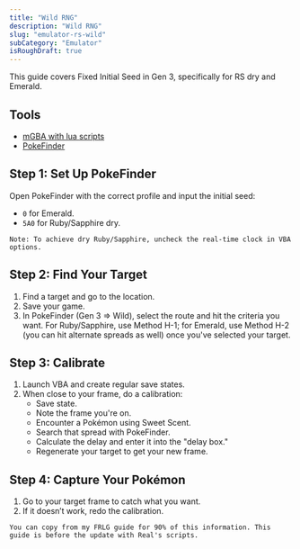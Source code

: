 ```yaml
---
title: "Wild RNG"
description: "Wild RNG"
slug: "emulator-rs-wild"
subCategory: "Emulator"
isRoughDraft: true
---
```


This guide covers Fixed Initial Seed in Gen 3, specifically for RS dry and Emerald.

## Tools

- [mGBA with lua scripts](https://www.pokemonrng.com/mgba-setup)
- [PokeFinder](https://github.com/Admiral-Fish/PokeFinder/releases)

## Step 1: Set Up PokeFinder

Open PokeFinder with the correct profile and input the initial seed:

- `0` for Emerald.
- `5A0` for Ruby/Sapphire dry.

```
Note: To achieve dry Ruby/Sapphire, uncheck the real-time clock in VBA options.
```

## Step 2: Find Your Target

1. Find a target and go to the location.
2. Save your game.
3. In PokeFinder (Gen 3 => Wild), select the route and hit the criteria you want. For Ruby/Sapphire, use Method H-1; for Emerald, use Method H-2 (you can hit alternate spreads as well) once you've selected your target.

## Step 3: Calibrate

1. Launch VBA and create regular save states.
2. When close to your frame, do a calibration:
   - Save state.
   - Note the frame you're on.
   - Encounter a Pokémon using Sweet Scent.
   - Search that spread with PokeFinder.
   - Calculate the delay and enter it into the "delay box."
   - Regenerate your target to get your new frame.

## Step 4: Capture Your Pokémon

1. Go to your target frame to catch what you want.
2. If it doesn’t work, redo the calibration.

```
You can copy from my FRLG guide for 90% of this information. This guide is before the update with Real's scripts.
```
